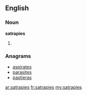 ==English==

===Noun===
'''satrapies'''

# {{plural of|[[satrapy]]}}

===Anagrams===
* [[aspirates#English|aspirates]]
* [[parasites#English|parasites]]
* [[pastieras#English|pastieras]]

[[ar:satrapies]]
[[fr:satrapies]]
[[my:satrapies]]